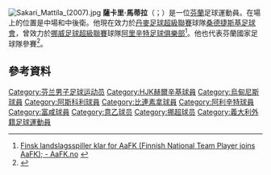 [[File:Sakari_Mattila_(2007).jpg|thumb]]
'''薩卡里·馬蒂拉'''（{{lang-fi|Sakari Mattila}}；{{bd|1989年|7月14日}}）是一位[[芬蘭|芬蘭]]足球運動員。在場上的位置是中場和中後衛。他現在效力於[[丹麥足球超級聯賽|丹麥足球超級聯賽]]球隊[[桑德捷斯基足球會|桑德捷斯基足球會]]，曾效力於[[挪威足球超級聯賽|挪威足球超級聯賽]]球隊[[阿里辛特足球俱樂部|阿里辛特足球俱樂部]]<ref>[http://www.aafk.no/latest-news/article/1rsz9o4defazx19fst2aq53gf9/title/finsk-landslagsspiller-klar-for-aafk Finsk landslagsspiller klar for AaFK (Finnish National Team Player joins AaFK); - AaFK.no] {{webarchive|url=https://web.archive.org/web/20150716100835/http://www.aafk.no/latest-news/article/1rsz9o4defazx19fst2aq53gf9/title/finsk-landslagsspiller-klar-for-aafk |date=2015-07-16 }} {{no icon}}</ref>。他也代表芬蘭國家足球隊參賽<ref>{{cite web|publisher=flashscore.com|title=Hungary vs. Finland 1:2|url=http://www.flashscore.com/match/tl95dPJ8/#lineups;1|accessdate=2014-03-12|archive-date=2015-09-24|archive-url=https://web.archive.org/web/20150924013829/http://www.flashscore.com/match/tl95dPJ8/#lineups;1|dead-url=no}}</ref>。

==參考資料==
{{Reflist}}

{{DEFAULTSORT:Mattila, Sakari}}
[[Category:芬兰男子足球运动员|Category:芬兰男子足球运动员]]
[[Category:HJK赫爾辛基球員|Category:HJK赫爾辛基球員]]
[[Category:烏甸尼斯球員|Category:烏甸尼斯球員]]
[[Category:阿斯科利球員|Category:阿斯科利球員]]
[[Category:比連素拿球員|Category:比連素拿球員]]
[[Category:阿利辛特球員|Category:阿利辛特球員]]
[[Category:富咸球員|Category:富咸球員]]
[[Category:意乙球员|Category:意乙球员]]
[[Category:挪超球员|Category:挪超球员]]
[[Category:義大利外籍足球運動員|Category:義大利外籍足球運動員]]